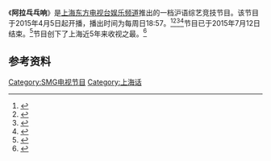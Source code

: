 {{Expand|time=2015-07-13T03:36:03+00:00}}
{{Infobox Television
|名称=阿拉乓乓响
|图片=Alppx.jpg
|格式=方言、综艺
|主持=周瑾
|导演=黄茵 等
|评委=王汝刚 等
|地区={{CHN}}[[上海|上海]]
|语言=[[上海话|上海话]]
|集数=13
|每集长度=1.5小时
|制作年份=2015年
|制片人=王昕轶
|总监制=张建明
|电视台=[[上海东方电视台娱乐频道|上海东方电视台娱乐频道]]
|开始=2015-04-05
|结束=2015-07-12}}

《'''阿拉乓乓响'''》是[[上海东方电视台娱乐频道|上海东方电视台娱乐频道]]推出的一档沪语综艺竞技节目。该节目于2015年4月5日起开播，播出时间为每周日18:57。<ref>{{Cite news|title=《阿拉乓乓响》为沪语“正音”|url=http://sh.qq.com/a/20150403/054250.htm|work=腾讯网|date=2015-04-03|accessdate=2015-07-13|archive-date=2016-03-05|archive-url=https://web.archive.org/web/20160305175004/http://sh.qq.com/a/20150403/054250.htm|dead-url=no}}</ref><ref>{{Cite news|title=《阿拉乓乓响》为沪语“正音”|author=李嘉宝|url=http://gov.eastday.com/ldb/node41/node2151/20150405/n44374/n44377/u1ai228542.html|work=劳动报|date=2015-04-05|accessdate=2015-07-20|archive-date=2019-07-13|archive-url=https://web.archive.org/web/20190713113632/http://gov.eastday.com/ldb/node41/node2151/20150405/n44374/n44377/u1ai228542.html|dead-url=no}}</ref><ref>{{Cite news|title=“沪语八级考”开播|author=朱美虹|url=http://finance.eastday.com/m/20150405/u1a8655338.html|work=东方网|publisher=新闻晨报|date=2015-04-05|accessdate=2015-07-13|archive-date=2015-07-13|archive-url=https://web.archive.org/web/20150713145813/http://finance.eastday.com/m/20150405/u1a8655338.html|dead-url=no}}</ref><ref>{{Cite news|title=沪语节目《阿拉乓乓响》开播|author=李君娜|url=http://news.xinhuanet.com/local/2015-04/07/c_127660934.htm|work=新华网|publisher=解放日报|date=2015-04-07}}</ref>节目已于2015年7月12日结束。<ref>{{Cite news|title=【头条】《阿拉乓乓响》本周日迎总决选"老上海PK新上海"!|author=新娱乐|url=http://mp.weixin.qq.com/s?__biz=MTE4MjM0MDY2MQ==&mid=210082974&idx=1&sn=522b60b4bd916c651be6c3c7b7b482c1|date=2015-07-09|accessdate=2015-07-20|archive-date=2019-07-13|archive-url=https://web.archive.org/web/20190713113634/https://mp.weixin.qq.com/s?__biz=MTE4MjM0MDY2MQ==&mid=210082974&idx=1&sn=522b60b4bd916c651be6c3c7b7b482c1|dead-url=no}}</ref>节目创下了上海近5年来收视之最。<ref>{{Cite news|title=阿拉在“乓乓响”中醒来|author=俞亮鑫|url=http://xmwb.xinmin.cn/html/2015-07/20/content_17_1.htm|work=新民晚报|date=2015-07-20|accessdate=2015-07-20|archive-date=2019-07-13|archive-url=https://web.archive.org/web/20190713113640/http://xmwb.xinmin.cn/html/2015-07/20/content_17_1.htm|dead-url=no}}</ref>

==参考资料==
<references />

{{China-tv-stub}}

[[Category:SMG电视节目|Category:SMG电视节目]]
[[Category:上海话|Category:上海话]]